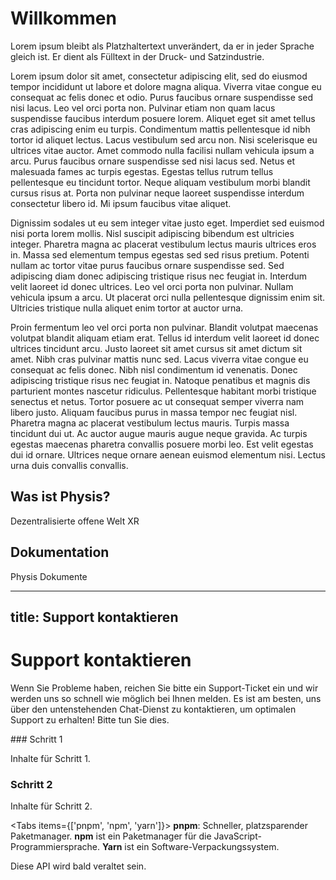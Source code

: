 # Willkommen

Lorem ipsum bleibt als Platzhaltertext unverändert, da er in jeder Sprache gleich ist. Er dient als Fülltext in der Druck- und Satzindustrie.

Lorem ipsum dolor sit amet, consectetur adipiscing elit, sed do eiusmod tempor incididunt ut labore et dolore magna aliqua. Viverra vitae congue eu consequat ac felis donec et odio. Purus faucibus ornare suspendisse sed nisi lacus. Leo vel orci porta non. Pulvinar etiam non quam lacus suspendisse faucibus interdum posuere lorem. Aliquet eget sit amet tellus cras adipiscing enim eu turpis. Condimentum mattis pellentesque id nibh tortor id aliquet lectus. Lacus vestibulum sed arcu non. Nisi scelerisque eu ultrices vitae auctor. Amet commodo nulla facilisi nullam vehicula ipsum a arcu. Purus faucibus ornare suspendisse sed nisi lacus sed. Netus et malesuada fames ac turpis egestas. Egestas tellus rutrum tellus pellentesque eu tincidunt tortor. Neque aliquam vestibulum morbi blandit cursus risus at. Porta non pulvinar neque laoreet suspendisse interdum consectetur libero id. Mi ipsum faucibus vitae aliquet.

Dignissim sodales ut eu sem integer vitae justo eget. Imperdiet sed euismod nisi porta lorem mollis. Nisl suscipit adipiscing bibendum est ultricies integer. Pharetra magna ac placerat vestibulum lectus mauris ultrices eros in. Massa sed elementum tempus egestas sed sed risus pretium. Potenti nullam ac tortor vitae purus faucibus ornare suspendisse sed. Sed adipiscing diam donec adipiscing tristique risus nec feugiat in. Interdum velit laoreet id donec ultrices. Leo vel orci porta non pulvinar. Nullam vehicula ipsum a arcu. Ut placerat orci nulla pellentesque dignissim enim sit. Ultricies tristique nulla aliquet enim tortor at auctor urna.

Proin fermentum leo vel orci porta non pulvinar. Blandit volutpat maecenas volutpat blandit aliquam etiam erat. Tellus id interdum velit laoreet id donec ultrices tincidunt arcu. Justo laoreet sit amet cursus sit amet dictum sit amet. Nibh cras pulvinar mattis nunc sed. Lacus viverra vitae congue eu consequat ac felis donec. Nibh nisl condimentum id venenatis. Donec adipiscing tristique risus nec feugiat in. Natoque penatibus et magnis dis parturient montes nascetur ridiculus. Pellentesque habitant morbi tristique senectus et netus. Tortor posuere ac ut consequat semper viverra nam libero justo. Aliquam faucibus purus in massa tempor nec feugiat nisl. Pharetra magna ac placerat vestibulum lectus mauris. Turpis massa tincidunt dui ut. Ac auctor augue mauris augue neque gravida. Ac turpis egestas maecenas pharetra convallis posuere morbi leo. Est velit egestas dui id ornare. Ultrices neque ornare aenean euismod elementum nisi. Lectus urna duis convallis convallis.
 

## Was ist Physis?

Dezentralisierte offene Welt XR

## Dokumentation

Physis Dokumente

---
title: Support kontaktieren
---


# Support kontaktieren

Wenn Sie Probleme haben, reichen Sie bitte ein Support-Ticket ein und wir werden uns so schnell wie möglich bei Ihnen melden. Es ist am besten, uns über den untenstehenden Chat-Dienst zu kontaktieren, um optimalen Support zu erhalten! Bitte tun Sie dies.

<TicketForm />


<Steps>
### Schritt 1

Inhalte für Schritt 1.

### Schritt 2

Inhalte für Schritt 2.
</Steps>


<Cards>
  <Card title="Hinweis" href="/docs/guide/built-ins/callout" />
  <Card title="Tabs" href="/docs/guide/built-ins/tabs" />
  <Card title="Schritte" href="/docs/guide/built-ins/steps" />
</Cards>


<Tabs items={['pnpm', 'npm', 'yarn']}>
  <Tab>**pnpm**: Schneller, platzsparender Paketmanager.</Tab>
  <Tab>**npm** ist ein Paketmanager für die JavaScript-Programmiersprache.</Tab>
  <Tab>**Yarn** ist ein Software-Verpackungssystem.</Tab>
</Tabs>


<Callout type="warning" emoji="⚠️">
  Diese API wird bald veraltet sein.
</Callout>
